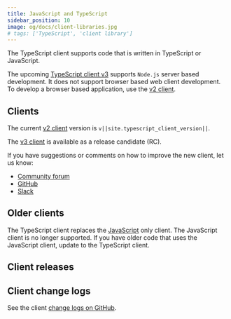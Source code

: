 ```yaml
---
title: JavaScript and TypeScript
sidebar_position: 10
image: og/docs/client-libraries.jpg
# tags: ['TypeScript', 'client library']
---
```



The TypeScript client supports code that is written in TypeScript or JavaScript.

The upcoming [TypeScript client v3](/developers/weaviate/client-libraries/typescript/typescript-v3) supports `Node.js` server based development. It does not support browser based web client development. To develop a browser based application, use the [v2 client](/developers/weaviate/client-libraries/typescript/typescript-v2).

## Clients

The current [v2 client](/developers/weaviate/client-libraries/typescript/typescript-v2) version is `v||site.typescript_client_version||`.

The [v3 client](/developers/weaviate/client-libraries/typescript/typescript-v3) is available as a release candidate (RC).

If you have suggestions or comments on how to improve the new client, let us know:

- [Community forum](https://forum.weaviate.io) 
- [GitHub](https://github.com/weaviate/weaviate)
- [Slack](https://weaviate.io/slack)


## Older clients

The TypeScript client replaces the [JavaScript](https://www.npmjs.com/package/weaviate-client) only client. The JavaScript client is no longer supported. If you have older code that uses the JavaScript client, update to the TypeScript client.

## Client releases


<MatrixIntro />

## Client change logs

See the client [change logs on GitHub](https://github.com/weaviate/typescript-client/releases).


<DocsMoreResources />
